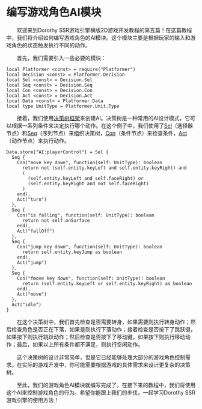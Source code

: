 
# 编写游戏角色AI模块

&emsp;&emsp;欢迎来到Dorothy SSR游戏引擎横版2D游戏开发教程的第五篇！在这篇教程中，我们将介绍如何编写游戏角色的AI模块。这个模块主要是根据玩家的输入和游戏角色的状态触发执行不同的动作。

&emsp;&emsp;首先，我们需要引入一些必要的模块：

```tl title=Script/AI.tl
local Platformer <const> = require("Platformer")
local Decision <const> = Platformer.Decision
local Sel <const> = Decision.Sel
local Seq <const> = Decision.Seq
local Con <const> = Decision.Con
local Act <const> = Decision.Act
local Data <const> = Platformer.Data
local type UnitType = Platformer.Unit.Type
```

&emsp;&emsp;接着，我们使用[决策树框架](../../api/Class/Platformer/Decision)来创建AI。决策树是一种常用的AI设计模式，它可以根据一系列条件来决定执行哪个动作。在这个例子中，我们使用了[Sel](../../api/Class/Platformer/Decision#sel)（选择器节点）和[Seq](../../api/Class/Platformer/Decision#seq)（序列节点）来组织决策树，[Con](../../api/Class/Platformer/Decision#con)（条件节点）来检查条件，[Act](../../api/Class/Platformer/Decision#act)（动作节点）来执行动作。

```tl title=Script/AI.tl
Data.store["AI:playerControl"] = Sel {
  Seq {
    Con("move key down", function(self: UnitType): boolean
      return not (self.entity.keyLeft and self.entity.keyRight) and
      (
        (self.entity.keyLeft and self.faceRight) or
        (self.entity.keyRight and not self.faceRight)
      )
    end),
    Act("turn")
  },
  Seq {
    Con("is falling", function(self: UnitType): boolean
      return not self.onSurface
    end),
    Act("fallOff")
  },
  Seq {
    Con("jump key down", function(self: UnitType): boolean
      return self.entity.keyJump as boolean
    end),
    Act("jump")
  },
  Seq {
    Con("fmove key down", function(self: UnitType): boolean
      return (self.entity.keyLeft or self.entity.keyRight) as boolean
    end),
    Act("move")
  },
  Act("idle")
}
```

&emsp;&emsp;在这个决策树中，我们首先检查是否需要转身，如果需要则执行转身动作；然后检查角色是否正在下落，如果是则执行下落动作；接着检查是否按下了跳跃键，如果按下则执行跳跃动作；然后检查是否按下了移动键，如果按下则执行移动动作；最后，如果以上所有条件都不满足，则执行空闲动作。

&emsp;&emsp;这个决策树的设计非常简单，但是它已经能够处理大部分的游戏角色控制需求。在实际的游戏开发中，你可能需要根据游戏的具体需求来设计更复杂的决策树。

&emsp;&emsp;至此，我们的游戏角色AI模块就编写完成了。在接下来的教程中，我们将使用这个AI来控制游戏角色的行为。希望你能跟上我们的步伐，一起学习Dorothy SSR游戏引擎的使用方法！